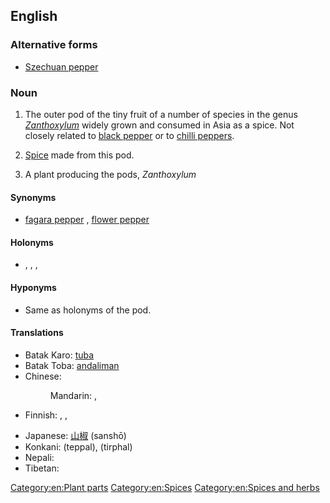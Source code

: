 ==English==
{{wikipedia}}

===Alternative forms===
* [[Szechuan pepper]]

===Noun===
{{en-noun|head=[[Sichuan]] [[pepper]]|-|s}}

# {{countable|uncountable}} The outer pod of the tiny fruit of a number of species in the genus ''[[Zanthoxylum]]'' widely grown and consumed in Asia as a spice. Not closely related to [[black pepper]] or to [[chilli pepper]]s.  
# {{uncountable}} [[spice|Spice]] made from this pod.
# {{countable}} A plant producing the pods, ''Zanthoxylum''
====Synonyms====
* {{sense|pod and spice}} [[fagara pepper]]<!-- or just fagara ?-->, [[flower pepper]]

====Holonyms====
* {{sense|pod}} {{taxlink|Zanthoxylum piperitum|species}}, {{taxlink|Zanthoxylum sancho|species}}, {{taxlink|Zanthoxylum schinifolium|species}}, {{taxlink|Zanthoxylum simulans|species}}

====Hyponyms====
* {{sense|plant}} Same as holonyms of the pod.

====Translations====
{{trans-top|pod of Zanthoxylum}}
* Batak Karo: [[tuba#Batak Karo|tuba]]
* Batak Toba: [[andaliman]]
* Chinese:
*: Mandarin: {{t-|cmn|花椒|tr=huājiāo|sc=Hani}}, {{qualifier|less common}} {{t|cmn|山椒|tr=shānjiāo|sc=Hani}}
* Finnish: {{t-|fi|sichuaninpippuri}}, {{t-|fi|anispippuri}}, {{t-|fi|kiinanpippuri}}
{{trans-mid}}
* Japanese: [[山椒]] (sanshō)
* Konkani: (teppal), (tirphal) {{rfscript|Deva}}
* Nepali: {{term|sc=Deva|टिमुर|tr=timur}}
* Tibetan: {{t-|bo|གཡེར་མ|tr=gayer ma|sc=Tibt}}
{{trans-bottom}}

[[Category:en:Plant parts]]
[[Category:en:Spices]]
[[Category:en:Spices and herbs]]
